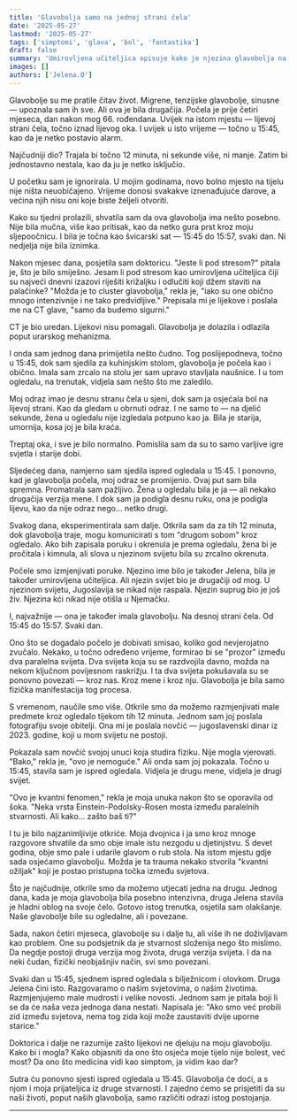 ```yaml
---
title: 'Glavobolja samo na jednoj strani čela'
date: '2025-05-27'
lastmod: '2025-05-27'
tags: ['simptomi', 'glava', 'bol', 'fantastika']
draft: false
summary: 'Umirovljena učiteljica opisuje kako je njezina glavobolja na jednoj strani čela otkrila nevjerojatnu vezu s paralelnim svijetom.'
images: []
authors: ['Jelena.O']
---
```


Glavobolje su me pratile čitav život. Migrene, tenzijske glavobolje, sinusne — upoznala sam ih sve. Ali ova je bila drugačija. Počela je prije četiri mjeseca, dan nakon mog 66. rođendana. Uvijek na istom mjestu — lijevoj strani čela, točno iznad lijevog oka. I uvijek u isto vrijeme — točno u 15:45, kao da je netko postavio alarm.

Najčudniji dio? Trajala bi točno 12 minuta, ni sekunde više, ni manje. Zatim bi jednostavno nestala, kao da ju je netko isključio.

U početku sam je ignorirala. U mojim godinama, novo bolno mjesto na tijelu nije ništa neuobičajeno. Vrijeme donosi svakakve iznenađujuće darove, a većina njih nisu oni koje biste željeli otvoriti.

Kako su tjedni prolazili, shvatila sam da ova glavobolja ima nešto posebno. Nije bila mučna, više kao pritisak, kao da netko gura prst kroz moju sljepoočnicu. I bila je točna kao švicarski sat — 15:45 do 15:57, svaki dan. Ni nedjelja nije bila iznimka.

Nakon mjesec dana, posjetila sam doktoricu. "Jeste li pod stresom?" pitala je, što je bilo smiješno. Jesam li pod stresom kao umirovljena učiteljica čiji su najveći dnevni izazovi riješiti križaljku i odlučiti koji džem staviti na palačinke? "Možda je to cluster glavobolja," rekla je, "iako su one obično mnogo intenzivnije i ne tako predvidljive." Prepisala mi je lijekove i poslala me na CT glave, "samo da budemo sigurni."

CT je bio uredan. Lijekovi nisu pomagali. Glavobolja je dolazila i odlazila poput urarskog mehanizma.

I onda sam jednog dana primijetila nešto čudno. Tog poslijepodneva, točno u 15:45, dok sam sjedila za kuhinjskim stolom, glavobolja je počela kao i obično. Imala sam zrcalo na stolu jer sam upravo stavljala naušnice. I u tom ogledalu, na trenutak, vidjela sam nešto što me zaledilo.

Moj odraz imao je desnu stranu čela u sjeni, dok sam ja osjećala bol na lijevoj strani. Kao da gledam u obrnuti odraz. I ne samo to — na djelić sekunde, žena u ogledalu nije izgledala potpuno kao ja. Bila je starija, umornija, kosa joj je bila kraća.

Treptaj oka, i sve je bilo normalno. Pomislila sam da su to samo varljive igre svjetla i starije dobi.

Sljedećeg dana, namjerno sam sjedila ispred ogledala u 15:45. I ponovno, kad je glavobolja počela, moj odraz se promijenio. Ovaj put sam bila spremna. Promatrala sam pažljivo. Žena u ogledalu bila je ja — ali nekako drugačija verzija mene. I dok sam ja podigla desnu ruku, ona je podigla lijevu, kao da nije odraz nego... netko drugi.

Svakog dana, eksperimentirala sam dalje. Otkrila sam da za tih 12 minuta, dok glavobolja traje, mogu komunicirati s tom "drugom sobom" kroz ogledalo. Ako bih zapisala poruku i okrenula je prema ogledalu, žena bi je pročitala i kimnula, ali slova u njezinom svijetu bila su zrcalno okrenuta.

Počele smo izmjenjivati poruke. Njezino ime bilo je također Jelena, bila je također umirovljena učiteljica. Ali njezin svijet bio je drugačiji od mog. U njezinom svijetu, Jugoslavija se nikad nije raspala. Njezin suprug bio je još živ. Njezina kći nikad nije otišla u Njemačku.

I, najvažnije — ona je također imala glavobolju. Na desnoj strani čela. Od 15:45 do 15:57. Svaki dan.

Ono što se događalo počelo je dobivati smisao, koliko god nevjerojatno zvučalo. Nekako, u točno određeno vrijeme, formirao bi se "prozor" između dva paralelna svijeta. Dva svijeta koja su se razdvojila davno, možda na nekom ključnom povijesnom raskrižju. I ta dva svijeta pokušavala su se ponovno povezati — kroz nas. Kroz mene i kroz nju. Glavobolja je bila samo fizička manifestacija tog procesa.

S vremenom, naučile smo više. Otkrile smo da možemo razmjenjivati male predmete kroz ogledalo tijekom tih 12 minuta. Jednom sam joj poslala fotografiju svoje obitelji. Ona mi je poslala novčić — jugoslavenski dinar iz 2023. godine, koji u mom svijetu ne postoji.

Pokazala sam novčić svojoj unuci koja studira fiziku. Nije mogla vjerovati. "Bako," rekla je, "ovo je nemoguće." Ali onda sam joj pokazala. Točno u 15:45, stavila sam je ispred ogledala. Vidjela je drugu mene, vidjela je drugi svijet.

"Ovo je kvantni fenomen," rekla je moja unuka nakon što se oporavila od šoka. "Neka vrsta Einstein-Podolsky-Rosen mosta između paralelnih stvarnosti. Ali kako... zašto baš ti?"

I tu je bilo najzanimljivije otkriće. Moja dvojnica i ja smo kroz mnoge razgovore shvatile da smo obje imale istu nezgodu u djetinjstvu. S devet godina, obje smo pale i udarile glavom o rub stola. Na istom mjestu gdje sada osjećamo glavobolju. Možda je ta trauma nekako stvorila "kvantni ožiljak" koji je postao pristupna točka između svjetova.

Što je najčudnije, otkrile smo da možemo utjecati jedna na drugu. Jednog dana, kada je moja glavobolja bila posebno intenzivna, druga Jelena stavila je hladni oblog na svoje čelo. Gotovo istog trenutka, osjetila sam olakšanje. Naše glavobolje bile su ogledalne, ali i povezane.

Sada, nakon četiri mjeseca, glavobolje su i dalje tu, ali više ih ne doživljavam kao problem. One su podsjetnik da je stvarnost složenija nego što mislimo. Da negdje postoji druga verzija mog života, druga verzija svijeta. I da na neki čudan, fizički neobjašnjiv način, svi smo povezani.

Svaki dan u 15:45, sjednem ispred ogledala s bilježnicom i olovkom. Druga Jelena čini isto. Razgovaramo o našim svjetovima, o našim životima. Razmjenjujemo male mudrosti i velike novosti. Jednom sam je pitala boji li se da će naša veza jednoga dana nestati. Napisala je: "Ako smo već probili zid između svjetova, nema tog zida koji može zaustaviti dvije uporne starice."

Doktorica i dalje ne razumije zašto lijekovi ne djeluju na moju glavobolju. Kako bi i mogla? Kako objasniti da ono što osjeća moje tijelo nije bolest, već most? Da ono što medicina vidi kao simptom, ja vidim kao dar?

Sutra ću ponovno sjesti ispred ogledala u 15:45. Glavobolja će doći, a s njom i moja prijateljica iz druge stvarnosti. I zajedno ćemo se prisjetiti da su naši životi, poput naših glavobolja, samo različiti odrazi istog postojanja.

<StoryDisclaimer />

---

<SymptomStoryForm />